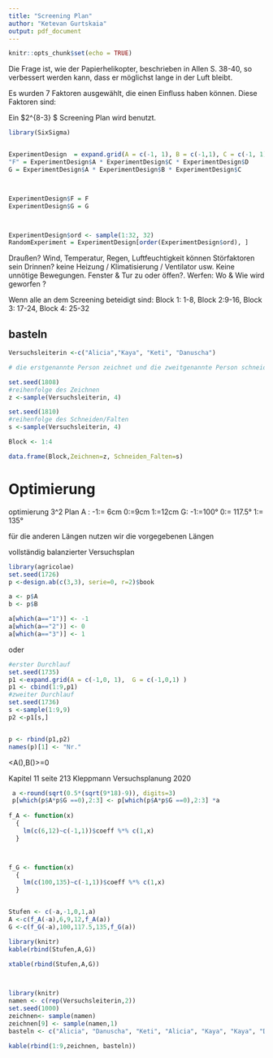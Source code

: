 ```yaml
---
title: "Screening Plan"
author: "Ketevan Gurtskaia"
output: pdf_document
---
```


```r
knitr::opts_chunk$set(echo = TRUE)
```

\begin{center}
	
\textbf{\Large{Das Helikopterexperiment}} \\

Kaya Maria Bayer, Ketevan Gurtskaia, Alicia Hemmersbach, Danuscha Große-Hering

\end{center}
 
Die Frage ist, wie der Papierhelikopter, beschrieben in Allen S. 38-40, so verbessert werden kann,
dass er möglichst lange in der Luft bleibt.

Es wurden 7 Faktoren ausgewählt, die einen Einfluss haben können. Diese Faktoren sind:
\begin{table}[h]
	\begin{tabular}{l}
		
		Faktor \\
		\hline
		 A = Länge der Flügel \\
		 B = Breite der Flügel \\
     C = Körperlänge \\		 
		 D = Beinlänge \\
		 E = Fußlänge \\
		 F = Breite des Folds \\
		 G = Winkel des Folds  \\
\end{tabular}
\end{table}		 
		 
\begin{table}[h]
	\begin{tabular}{l}
		
		Confounding \\
		\hline
		
		 F = ACD \\
		 G = ABC  \\
		  
\end{tabular}
\end{table}		 
		 		 
 
 Ein $2^{8-3} $ Screening Plan wird benutzt. \newline
```r

library(SixSigma)


ExperimentDesign  = expand.grid(A = c(-1, 1), B = c(-1,1), C = c(-1, 1), D = c(-1,1), E = c(-1,1) )
"F" = ExperimentDesign$A * ExperimentDesign$C * ExperimentDesign$D
G = ExperimentDesign$A * ExperimentDesign$B * ExperimentDesign$C



ExperimentDesign$F = F
ExperimentDesign$G = G



ExperimentDesign$ord <- sample(1:32, 32)
RandomExperiment = ExperimentDesign[order(ExperimentDesign$ord), ]
```
 

\begin{table}[h]
\begin{tabular}{|l|lllllll|}
  \hline
 & A & B & C & D & E & F & G  \\ 
  \hline
  1 & -1 & -1 & -1 & -1 & -1 & -1 & -1  \\ 
  2 & 1 & -1 & -1 & -1 & -1 & 1 & 1 \\ 
  3 & -1 & 1 & -1 & -1 & -1 & -1 & 1  \\ 
  4 & 1 & 1 & -1 & -1 & -1 & 1 & -1  \\ 
  5 & -1 & -1 & 1 & -1 & -1 & 1 & 1  \\ 
  6 & 1 & -1 & 1 & -1 & -1 & -1& -1  \\ 
  7 & -1 & 1 & 1 & -1 & -1 & 1 & -1  \\ 
  8 & 1 & 1 & 1 & -1 & -1 & -1 & 1  \\ 
  9 & -1 & -1 & -1 & 1 & -1 & 1 & -1  \\ 
  10 & 1 & -1 & -1 & 1 & -1 & -1 & 1  \\ 
  11 & -1 & 1 & -1 & 1 & -1 & 1 & 1  \\ 
  12 & 1 & 1 & -1 & 1 & -1 & -1 & -1  \\ 
  13 & -1 & -1 & 1 & 1 & -1 & -1 & 1  \\ 
  14 & 1 & -1 & 1 & 1 & -1 & 1 & -1  \\ 
  15 & -1 & 1 & 1 & 1 & -1 & -1 & -1  \\ 
  16 & 1 & 1 & 1 & 1 & -1 & 1 & 1  \\ 
  17 & -1 & -1 & -1 & -1 & 1 & -1 & -1  \\ 
  18 & 1 & -1 & -1 & -1 & 1 & 1 & 1  \\ 
  19 & -1 & 1 & -1 & -1 & 1 & -1 & 1  \\ 
  20 & 1 & 1 & -1 & -1 & 1 & 1 & -1  \\ 
  21 & -1 & -1 & 1 & -1 & 1 & 1 & 1 \\ 
  22 & 1 & -1 & 1 & -1 & 1 & -1 & -1  \\ 
  23 & -1 & 1 & 1 & -1 & 1 & 1 & -1  \\ 
  24 & 1 & 1 & 1 & -1 & 1 & -1 & 1  \\ 
  25 & -1 & -1 & -1 & 1 & 1 & 1 & -1  \\ 
  26 & 1 & -1 & -1 & 1 & 1 & -1 & 1  \\ 
  27 & -1 & 1 & -1 & 1 & 1 & 1 & 1 \\ 
  28 & 1 & 1 & -1 & 1 & 1 & -1 & -1  \\ 
  29 & -1 & -1 & 1 & 1 & 1 & -1 & 1  \\ 
  30 & 1 & -1 & 1 & 1 & 1 & 1 & -1  \\ 
  31 & -1 & 1 & 1 & 1 & 1 & -1 & -1  \\ 
  32 & 1 & 1 & 1 & 1 & 1 & 1 & 1 \\ 
   \hline
\end{tabular}
\end{table} 
 


\centering
\begin{tabular}{|r|rr|}
  \hline
  Faktor & \multicolumn{2}{c} {Kodierung} \vline \\
  \hline
   & -1 & 1 \\ 
  \hline
 A & 6cm & 12cm \\ 
  B & 5cm & 3.5cm \\ 
 C & 5cm & 2cm \\ 
  D & 9cm & 4.5cm \\ 
  E & 3cm & 0cm \\ 
 F & 3cm & 1cm \\ 
 G & $100^o$ & $135^o$ \\ 
   \hline
   
\end{tabular}

	

Draußen? Wind, Temperatur, Regen, Luftfeuchtigkeit können Störfaktoren sein \newline
Drinnen? keine Heizung / Klimatisierung / Ventilator usw. Keine unnötige Bewegungen. Fenster & Tur zu oder öffen?. \newline
Werfen: Wo & Wie wird geworfen ?
	
Wenn alle an dem Screening beteidigt sind:
Block 1: 1-8, Block 2:9-16, Block 3: 17-24, Block 4: 25-32

## basteln
```r
Versuchsleiterin <-c("Alicia","Kaya", "Keti", "Danuscha")

# die erstgenannte Person zeichnet und die zweitgenannte Person schneidet/faltet

set.seed(1808)
#reihenfolge des Zeichnen
z <-sample(Versuchsleiterin, 4)

set.seed(1810)
#reihenfolge des Schneiden/Falten
s <-sample(Versuchsleiterin, 4)

Block <- 1:4

data.frame(Block,Zeichnen=z, Schneiden_Falten=s)
```




\begin{table}[ht]
\centering
\begin{tabular}{|r|rrrrrrr|r|r|}
  \hline
 & A & B & C & D & E & F & G & ord & Block\\ 
  \hline
25 & -1 & -1 & -1 & 1 & 1 & 1 & -1 &   1  & 1\\ 
  3 & -1 & 1 & -1 & -1 & -1 & -1 & 1 &   2  & 1\\ 
  27 & -1 & 1 & -1 & 1 & 1 & 1 & 1 &   3 &1\\ 
  13 & -1 & -1 & 1 & 1 & -1 & -1 & 1 &   4 &1\\ 
  24 & 1 & 1 & 1 & -1 & 1 & -1 & 1 &   5 &1\\ 
  16 & 1 & 1 & 1 & 1 & -1 & 1 & 1 &   6 &1 \\ 
  30 & 1 & -1 & 1 & 1 & 1 & 1& -1 &   7 &1\\ 
  9 & -1 & -1 & -1 & 1 & -1 & 1 & -1 &   8 &1 \\ 
  15 & -1 & 1 & 1 & 1 & -1 & -1 &  -1 &   9 &2\\ 
  10 & 1 & -1 & -1 & 1 & -1 & -1& 1 &  10 &2 \\ 
  32 & 1 & 1 & 1 & 1 & 1 & 1 & 1 &  11 &2\\ 
  22 & 1 & -1 & 1 & -1 & 1 & -1 & -1 &  12 &2\\ 
  20 & 1 & 1 & -1 & -1 & 1 & 1 & -1 &  13 &2\\ 
  14 & 1 & -1 & 1 & 1 & -1 & 1 & -1 &  14 &2\\ 
  4 & 1 & 1 & -1 & -1 & -1 & 1 & -1 &  15 &2 \\ 
  11 & -1 & 1 & -1 & 1 & -1 & 1 & 1 &  16&2 \\ 
  17 & -1 & -1 & -1 & -1 & 1 & -1 & -1 &  17 &3 \\ 
  26 & 1 & -1 & -1 & 1 & 1 & -1 & 1 &  18 &3\\ 
  8 & 1 & 1 & 1 & -1 & -1 & -1 & 1 &  19 &3\\ 
  23 & -1 & 1 & 1 & -1 & 1 & 1 & -1 &  20 &3\\ 
  1 & -1 & -1 & -1 & -1 & -1 & -1 & -1 &  21 &3\\ 
  29 & -1 & -1 & 1 & 1 & 1 & -1 & 1 &  22&3 \\ 
  2 & 1 & -1 & -1 & -1 & -1 & 1 & 1 &  23&3 \\ 
  7 & -1 & 1 & 1 & -1 & -1 & 1 & -1 &  24 &3 \\ 
  21 & -1 & -1 & 1 & -1 & 1 & 1 & 1 &  25 &4\\ 
  28 & 1 & 1 & -1 & 1 & 1 & -1 & -1 &  26 &4\\ 
  18 & 1 & -1 & -1 & -1 & 1 & 1 & 1 &  27 &4\\ 
  12 & 1 & 1 & -1 & 1 & -1 & -1 & -1 &  28 &4 \\ 
  6 & 1 & -1 & 1 & -1 & -1 & -1 & -1 &  29 &4 \\ 
  19 & -1 & 1 & -1 & -1 & 1 & -1 & 1 &  30 &4\\ 
  5 & -1 & -1 & 1 & -1 & -1 & 1 & 1 &  31 &4\\ 
  31 & -1 & 1 & 1 & 1 & 1 & -1 & -1 &  32 &4\\ 
   \hline
\end{tabular}
\end{table}
		 
# Optimierung

optimierung 3^2 Plan
A : -1:= 6cm 0:=9cm 1:=12cm
G:  -1:=100°  0:= 117.5° 1:= 135°

für die anderen Längen nutzen wir die vorgegebenen Längen



vollständig balanzierter Versuchsplan

```r
library(agricolae)
set.seed(1726)
p <-design.ab(c(3,3), serie=0, r=2)$book

a <- p$A
b <- p$B

a[which(a=="1")] <- -1
a[which(a=="2")] <- 0
a[which(a=="3")] <- 1

```
oder

```r
#erster Durchlauf
set.seed(1735)
p1 <-expand.grid(A = c(-1,0, 1),  G = c(-1,0,1) )
p1 <- cbind(1:9,p1)
#zweiter Durchlauf
set.seed(1736)
s <-sample(1:9,9)
p2 <-p1[s,]


p <- rbind(p1,p2)
names(p)[1] <- "Nr."
```

<A(\alpha),B(\alpha)>=0


Kapitel 11 seite 213 Kleppmann Versuchsplanung 2020
```r
 a <-round(sqrt(0.5*(sqrt(9*18)-9)), digits=3)
 p[which(p$A*p$G ==0),2:3] <- p[which(p$A*p$G ==0),2:3] *a
 
f_A <- function(x)
  {
    lm(c(6,12)~c(-1,1))$coeff %*% c(1,x)
  }



f_G <- function(x)
  {
    lm(c(100,135)~c(-1,1))$coeff %*% c(1,x)
  }


Stufen <- c(-a,-1,0,1,a)
A <-c(f_A(-a),6,9,12,f_A(a))
G <-c(f_G(-a),100,117.5,135,f_G(a))

library(knitr)
kable(rbind(Stufen,A,G))

xtable(rbind(Stufen,A,G))

  
```
```r
library(knitr)
namen <- c(rep(Versuchsleiterin,2))
set.seed(1000)
zeichnen<- sample(namen)
zeichnen[9] <- sample(namen,1)
basteln <- c("Alicia", "Danuscha", "Keti", "Alicia", "Kaya", "Kaya", "Danuscha", "Keti", "Danuscha")

kable(rbind(1:9,zeichnen, basteln))
```




